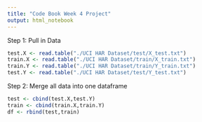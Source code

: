 ```yaml
---
title: "Code Book Week 4 Project"
output: html_notebook
---
```


Step 1: Pull in Data

```r
test.X <- read.table("./UCI HAR Dataset/test/X_test.txt")
train.X <- read.table("./UCI HAR Dataset/train/X_train.txt")
train.Y <- read.table("./UCI HAR Dataset/train/Y_train.txt")
test.Y <- read.table("./UCI HAR Dataset/test/Y_test.txt")
```

Step 2: Merge all data into one dataframe

```r
test <- cbind(test.X,test.Y)
train <- cbind(train.X,train.Y)
df <- rbind(test,train)
```

